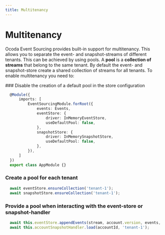 ```yaml
---
title: Multitenancy
---
```



# Multitenancy

Ocoda Event Sourcing provides built-in support for multitenancy. This allows you to separate the event- and snapshot-streams of different tenants. This can be achieved by using pools. A **pool** is a **collection of streams** that belong to the same tenant.
By default the event- and snapshot-store create a shared collection of streams for all tenants. To enable multitenancy you need to:

<Steps>
### Disable the creation of a default pool in the store configuration

  ```typescript {7,11} copy
    @Module({
        imports: [
            EventSourcingModule.forRoot({
                events: Events,
                eventStore: {
                    driver: InMemoryEventStore,
                    useDefaultPool: false,
                },
                snapshotStore: {
                    driver: InMemorySnapshotStore,
                    useDefaultPool: false,
                },
            }),
        ]
    })
    export class AppModule {}
  ```
### Create a pool for each tenant

  ```typescript copy
    await eventStore.ensureCollection('tenant-1');
    await snapshotStore.ensureCollection('tenant-1');
  ```

### Provide a pool when interacting with the event-store or snapshot-handler

  ```typescript copy
    await this.eventStore.appendEvents(stream, account.version, events, 'tenant-1');
    await this.accountSnapshotHandler.load(accountId, 'tenant-1');
  ```

</Steps>